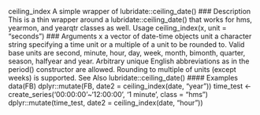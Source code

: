 
ceiling_index A simple wrapper of lubridate::ceiling_date()
### Description
This is a thin wrapper around a lubridate::ceiling_date() that works for hms, yearmon, and
yearqtr classes as well.
Usage
ceiling_index(x, unit = "seconds")
### Arguments
x a vector of date-time objects
unit a character string specifying a time unit or a multiple of a unit to be rounded
to. Valid base units are second, minute, hour, day, week, month, bimonth,
quarter, season, halfyear and year. Arbitrary unique English abbreviations
as in the period() constructor are allowed. Rounding to multiple of units (except
weeks) is supported.
See Also
lubridate::ceiling_date()
#### Examples
data(FB)
dplyr::mutate(FB, date2 = ceiling_index(date, "year"))
time_test <- create_series('00:00:00'~'12:00:00',
'1 minute', class = "hms")
dplyr::mutate(time_test, date2 = ceiling_index(date, "hour"))
